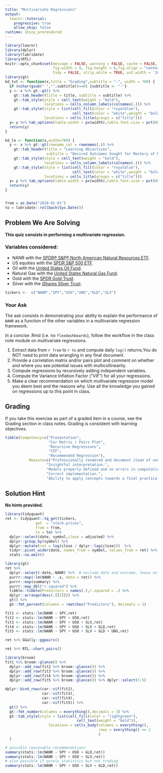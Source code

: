 ```yaml
---
title: "Multivariate Regressions"
output:
  learnr::tutorial:
    progressive: true
    allow_skip: false
runtime: shiny_prerendered
---
```


```r
library(learnr)
library(dplyr)
library(lubridate)
library(RTL)
knitr::opts_chunk$set(message = FALSE, warning = FALSE, cache = FALSE,
                      fig.width = 9, fig.height = 6,fig.align = "center",
                      tidy = FALSE, strip.white = TRUE, out.width = '100%')
library(gt)
bd_txt <- function(x,title = "Grading",subtitle = "-", width = 700) {
  if (nchar(gsub(" ","",subtitle))==0) {subtitle <- "-"}
  y <- x %>% gt::gt() %>%
    gt::tab_header(title = title, subtitle = subtitle) %>%
    gt::tab_style(style = cell_text(weight = "bold"),
                  locations = cells_column_labels(colnames(.))) %>%
    gt::tab_style(style = list(cell_fill(color = "royalblue"),
                               cell_text(color = "white",weight = "bold")),
                  locations = cells_title(groups = c("title")))
  y= y %>% tab_options(table.width = px(width),table.font.size = pct(80))
  return(y)
}

bd_lo <- function(x,width=700) {
  y <- x %>% gt::gt(rowname_col = rownames(.)) %>%
    gt::tab_header(title = "Learning Objectives",
                   subtitle = "Desired Outcomes Sought for Mastery of Material") %>%
    gt::tab_style(style = cell_text(weight = "bold"),
                  locations = cells_column_labels(colnames(.))) %>%
    gt::tab_style(style = list(cell_fill(color = "royalblue"),
                               cell_text(color = "white",weight = "bold")),
                  locations = cells_title(groups = c("title")))
  y= y %>% tab_options(table.width = px(width),table.font.size = pct(80))
  return(y)
}


from = as.Date("2018-01-01")
to = lubridate::rollback(Sys.Date())
```

## Problem We Are Solving

**This quiz consists in performing a multivariate regression.**

### Variables considered:

+ NANR with the [SPDR® S&P® North American Natural Resources ETF](https://www.ssga.com/us/en/individual/etfs/funds/spdr-sp-north-american-natural-resources-etf-nanr).
+ US equities with the [SPDR S&P 500 ETF](https://etfdb.com/etf/SPY/#etf-ticker-profile).
+ Oil with the [United States Oil Fund](https://etfdb.com/etf/USO/#etf-ticker-profile).
+ Natural Gas with the [United States Natural Gas Fund](https://www.uscfinvestments.com/ung).
+ Gold with the [SPDR Gold Trust](https://etfdb.com/etf/GLD/#etf-ticker-profile).
+ Silver with the [iShares Silver Trust](https://www.ishares.com/us/products/239855/ishares-silver-trust-fund).

```r
tickers <-  c("NANR","SPY","USO","UNG","GLD","SLV")
```

### Your Ask

The ask consists in demonstrating your ability to explain the performance of `NANR` as a function of the other variables in a multivariate regression framework.

In a concise .Rmd (i.e. no `flexdashboards`), follow the workflow in the class note module on multivariate regressions.

1. Extract data from `r from` to `r to` and compute daily `log()` returns.You do NOT need to print data wrangling in any final document.
2. Provide a correlation matrix and/or pairs plot and comment on whether and where you see potential issues with multicollinearity.
3. Compute regressions by recursively adding independent variables.
4. Compute the Variance Inflation Factor ("VIF") for all your regressions.
5. Make a clear recommendation on which multivariate regression model you deem best and the reasons why. Use all the knowledge you gained on regressions up to this point in class.

## Grading

If you take this exercise as part of a graded item in a course, see the Grading section in class notes. Grading is consistent with learning objectives.

```r
tibble(Competency=c("Presentation",
                    "Cor Matrix / Pairs Plot",
                    "Recursive Regressions",
                    "VIF",
                    "Recommended Regression"),
           Measure=c("Professionally rendered and document clean of unnecessary code/clutter not relevant to the story. Assume you are presenting to a business leader interested in the story, not how you got to it.",
                   "Insightful interpretation.",
                   "Models properly defined and no errors in computations.",
                   "Correct implementation.",
                   "Ability to apply concepts towards a final practical recommendation with sound logic.")) %>% bd_lo()
```

## Solution Hint

**No hints provided.**

```r
library(tidyquant)
ret <- tidyquant::tq_get(tickers,
              get  = "stock.prices",
              from = from,
              to = to) %>% 
  dplyr::select(date, symbol,close = adjusted) %>% 
  dplyr::group_by(symbol) %>% 
  dplyr::mutate(ret = log(close / dplyr::lag(close)))  %>% 
  tidyr::pivot_wider(date, names_from = symbol, values_from = ret) %>% 
  stats::na.omit()
```

```r
library(gt)
ret %>% 
  dplyr::select(-date,-NANR) %>%  # exclude date and outcome, leave only predictors 
  purrr::map(~lm(NANR ~ .x, data = ret)) %>% 
  purrr::map(summary) %>% 
  purrr::map_dbl("r.squared") %>% 
  tibble::tibble(Predictors = names(.),r.squared = .) %>% 
  dplyr::arrange(desc(.[[2]])) %>% 
  gt() %>% 
  gt::fmt_percent(columns = !matches("Predictors"), decimals = 1)
```



```r
fit1 <- stats::lm(NANR ~ SPY,ret)
fit2 <- stats::lm(NANR ~ SPY + USO,ret)
fit3 <- stats::lm(NANR ~ SPY + USO + SLV,ret)
fit4 <- stats::lm(NANR ~ SPY + USO + SLV + GLD,ret)
fit5 <- stats::lm(NANR ~ SPY + USO + SLV + GLD + UNG,ret)
```

```r
ret %>% GGally::ggpairs()
```

```r
ret %>% RTL::chart_pairs()
```

```r
library(broom)
fit1 %>% broom::glance() %>% 
  dplyr::add_row(fit2 %>% broom::glance()) %>% 
  dplyr::add_row(fit3 %>% broom::glance()) %>% 
  dplyr::add_row(fit4 %>% broom::glance()) %>% 
  dplyr::add_row(fit5 %>% broom::glance()) %>% dplyr::select(1:5)
```

```r
dplyr::bind_rows(car::vif(fit2),
                 car::vif(fit3),
                 car::vif(fit4),
                 car::vif(fit5)) %>% 
  gt() %>% 
  gt::fmt_number(columns = everything(),decimals = 3) %>% 
  gt::tab_style(style = list(cell_fill(color = "lightgreen"),
                                 cell_text(weight = "bold")),
                    locations = cells_body(columns = everything(),
                                           rows = everything() <= 2
                                           )
  )
```

```r
# possible reasonable recommendations
summary(stats::lm(NANR ~ SPY + USO + GLD,ret))
summary(stats::lm(NANR ~ SPY + USO + SLV,ret))
# also possible if purely statistics but not trading
summary(stats::lm(NANR ~ SPY + USO + SLV + GLD,ret))

```

